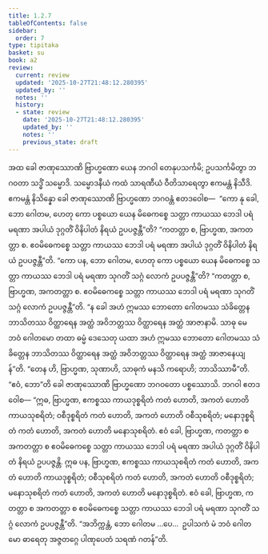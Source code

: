 ```yaml
---
title: 1.2.7
tableOfContents: false
sidebar:
  order: 7
type: tipitaka
basket: su
book: a2
review:
  current: review
  updated: '2025-10-27T21:48:12.280395'
  updated_by: ''
  notes: ''
  history:
  - state: review
    date: '2025-10-27T21:48:12.280395'
    updated_by: ''
    notes: ''
    previous_state: draft
---
```



<ReviewStatus review={frontmatter.review} showDetails={true} />

<HypothesisAnnotation frontmatter={frontmatter} />

<DynamicBreadcrumb />

<Division number="17" book="a2" e="ch" v="15" p="58">

<Paragraph number="44" book="a2">
အထ ခေါ ဇာဏုဿောဏိ ဗြာဟ္မဏော ယေန ဘဂဝါ တေနုပသင်္ကမိ; ဥပသင်္ကမိတွာ ဘဂဝတာ သဒ္ဓိံ သမ္မောဒိ. သမ္မောဒနီယံ ကထံ သာရဏီယံ ဝီတိသာရေတွာ ဧကမန္တံ နိသီဒိ. ဧကမန္တံ နိသိန္နော ခေါ ဇာဏုဿောဏိ ဗြာဟ္မဏော ဘဂဝန္တံ ဧတဒဝေါစ—  “ကော နု ခေါ, ဘော ဂေါတမ, ဟေတု ကော ပစ္စယော ယေန မိဓေကစ္စေ သတ္တာ ကာယဿ ဘေဒါ ပရံ မရဏာ အပါယံ ဒုဂ္ဂတိံ ဝိနိပါတံ နိရယံ ဥပပဇ္ဇန္တီ”တိ? “ကတတ္တာ စ, ဗြာဟ္မဏ, အကတတ္တာ စ. ဧဝမိဓေကစ္စေ သတ္တာ ကာယဿ ဘေဒါ ပရံ မရဏာ အပါယံ ဒုဂ္ဂတိံ ဝိနိပါတံ နိရယံ ဥပပဇ္ဇန္တီ”တိ. “ကော ပန, ဘော ဂေါတမ, ဟေတု ကော ပစ္စယော ယေန မိဓေကစ္စေ သတ္တာ ကာယဿ ဘေဒါ ပရံ မရဏာ သုဂတိံ သဂ္ဂံ လောကံ ဥပပဇ္ဇန္တီ”တိ? “ကတတ္တာ စ, ဗြာဟ္မဏ, အကတတ္တာ စ. ဧဝမိဓေကစ္စေ သတ္တာ ကာယဿ ဘေဒါ ပရံ မရဏာ သုဂတိံ သဂ္ဂံ လောကံ ဥပပဇ္ဇန္တီ”တိ. “န ခေါ အဟံ ဣမဿ ဘောတော ဂေါတမဿ သံခိတ္တေန ဘာသိတဿ ဝိတ္ထာရေန အတ္ထံ အဝိဘတ္တဿ ဝိတ္ထာရေန အတ္ထံ အာဇာနာမိ. သာဓု မေ ဘဝံ ဂေါတမော တထာ ဓမ္မံ ဒေသေတု ယထာ အဟံ ဣမဿ ဘောတော ဂေါတမဿ သံခိတ္တေန ဘာသိတဿ ဝိတ္ထာရေန အတ္ထံ အဝိဘတ္တဿ ဝိတ္ထာရေန အတ္ထံ အာဇာနေယျန်”တိ. “တေန ဟိ, ဗြာဟ္မဏ, သုဏာဟိ, သာဓုကံ မနသိ ကရောဟိ; ဘာသိဿာမီ”တိ. “ဧဝံ, ဘော”တိ ခေါ ဇာဏုဿောဏိ ဗြာဟ္မဏော ဘဂဝတော ပစ္စဿောသိ. ဘဂဝါ ဧတဒဝေါစ—
</Paragraph>

<Paragraph number="45" book="a2">
“ဣဓ, ဗြာဟ္မဏ, ဧကစ္စဿ ကာယဒုစ္စရိတံ ကတံ ဟောတိ, အကတံ ဟောတိ ကာယသုစရိတံ; ဝစီဒုစ္စရိတံ ကတံ ဟောတိ, အကတံ ဟောတိ ဝစီသုစရိတံ; မနောဒုစ္စရိတံ ကတံ ဟောတိ, အကတံ ဟောတိ မနောသုစရိတံ. ဧဝံ ခေါ, ဗြာဟ္မဏ, ကတတ္တာ စ အကတတ္တာ စ ဧဝမိဓေကစ္စေ သတ္တာ ကာယဿ ဘေဒါ ပရံ မရဏာ အပါယံ ဒုဂ္ဂတိံ ဝိနိပါတံ နိရယံ ဥပပဇ္ဇန္တိ. ဣဓ ပန, ဗြာဟ္မဏ, ဧကစ္စဿ ကာယသုစရိတံ ကတံ ဟောတိ, အကတံ ဟောတိ ကာယဒုစ္စရိတံ; ဝစီသုစရိတံ ကတံ ဟောတိ, အကတံ ဟောတိ ဝစီဒုစ္စရိတံ; မနောသုစရိတံ ကတံ ဟောတိ, အကတံ ဟောတိ မနောဒုစ္စရိတံ. ဧဝံ ခေါ, ဗြာဟ္မဏ, ကတတ္တာ စ အကတတ္တာ စ ဧဝမိဓေကစ္စေ သတ္တာ ကာယဿ ဘေဒါ ပရံ မရဏာ သုဂတိံ သဂ္ဂံ လောကံ ဥပပဇ္ဇန္တီ”တိ.
</Paragraph>

<Paragraph number="46" book="a2">
“အဘိက္ကန္တံ, ဘော ဂေါတမ …ပေ…  ဥပါသကံ မံ ဘဝံ ဂေါတမော ဓာရေတု အဇ္ဇတဂ္ဂေ ပါဏုပေတံ သရဏံ ဂတန်”တိ.
</Paragraph>
</Division>
